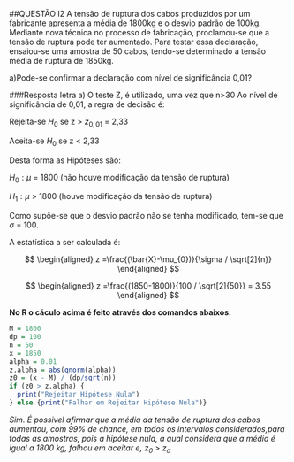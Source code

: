 ##QUESTÃO I2
A tensão de ruptura dos cabos produzidos por um fabricante apresenta a média de 1800kg e o desvio padrão de 100kg. Mediante nova técnica no processo de fabricação, proclamou-se que a tensão de ruptura pode ter aumentado. Para testar essa declaração, ensaiou-se uma amostra de 50 cabos, tendo-se determinado a tensão média de ruptura de 1850kg.

a)Pode-se confirmar a declaração com nível de significância 0,01?

###Resposta letra a)
O teste Z, é utilizado, uma vez que n>30
Ao nível de significância de 0,01, a regra de decisão é:

Rejeita-se $H_{0}$ se z > $z_{0,01}$ = 2,33

Aceita-se $H_{0}$ se z < 2,33

Desta forma as Hipóteses são:

$H_{0}:\mu$ = 1800 (não houve modificação da tensão de ruptura)

$H_{1}:\mu$ > 1800 (houve modificação da tensão de ruptura)

Como supõe-se que o desvio padrão não se tenha modificado, tem-se que $\sigma$ = 100.

A estatística a ser calculada é:

$$
\begin{aligned}
z =\frac{(\bar{X}-\mu_{0})}{\sigma / \sqrt[2]{n}}
\end{aligned}
$$

$$
\begin{aligned}
z =\frac{(1850-1800)}{100 / \sqrt[2]{50}} = 3.55
\end{aligned}
$$

**No R o cáculo acima é feito através dos comandos abaixos:**

```{r}
M = 1800
dp = 100
n = 50
x = 1850
alpha = 0.01
z.alpha = abs(qnorm(alpha))
z0 = (x - M) / (dp/sqrt(n))
if (z0 > z.alpha) {
  print("Rejeitar Hipótese Nula")
} else {print("Falhar em Rejeitar Hipótese Nula")}
```

*Sim. É possivel afirmar que a média da tensão de ruptura dos cabos aumentou, com 99% de chance, em todos os 
intervalos considerados,para todas as amostras, pois a hipótese nula, a qual considera que a média é igual
a 1800 kg, falhou em aceitar e, $z_{0}$ > $z_{\alpha}$*


